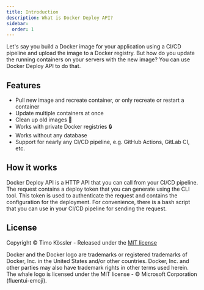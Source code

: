 ```yaml
---
title: Introduction
description: What is Docker Deploy API?
sidebar:
  order: 1
---
```


Let's say you build a Docker image for your application using a CI/CD pipeline and upload the image to a Docker registry.
But how do you update the running containers on your servers with the new image? You can use Docker Deploy API to do that.

## Features
- Pull new image and recreate container, or only recreate or restart a container
- Update multiple containers at once
- Clean up old images 🧹
- Works with private Docker registries 🔒
- Works without any database
- Support for nearly any CI/CD pipeline, e.g. GitHub Actions, GitLab CI, etc.

## How it works

Docker Deploy API is a HTTP API that you can call from your CI/CD pipeline. The request contains a deploy token that you can generate using the CLI tool.
This token is used to authenticate the request and contains the configuration for the deployment.
For convenience, there is a bash script that you can use in your CI/CD pipeline for sending the request.

## License

Copyright © Timo Kössler - Released under the <a href="https://github.com/timokoessler/docker-deploy-api-docs/blob/main/LICENSE" target="_blank" rel="noopener">MIT license</a>

<div class="legal">Docker and the Docker logo are trademarks or registered trademarks of Docker, Inc. in the United States and/or other countries.
Docker, Inc. and other parties may also have trademark rights in other terms used herein.
The whale logo is licensed under the MIT license - © Microsoft Corporation (fluentui-emoji).</div>